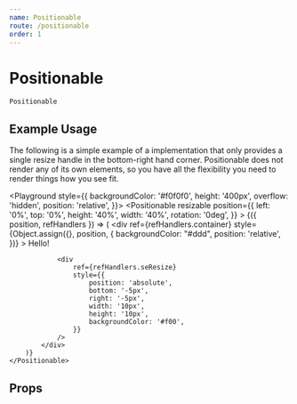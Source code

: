 ```yaml
---
name: Positionable
route: /positionable
order: 1
---
```


# Positionable

`Positionable`

## Example Usage

The following is a simple example of a implementation that only provides a
single resize handle in the bottom-right hand corner. Positionable does not
render any of its own elements, so you have all the flexibility you need
to render things how you see fit.


<Playground style={{
    backgroundColor: '#f0f0f0',
    height: '400px',
    overflow: 'hidden',
    position: 'relative',
}}>
    <Positionable
        resizable
        position={{
            left: '0%',
            top: '0%',
            height: '40%',
            width: '40%',
            rotation: '0deg',
        }}
    >
        {({ position, refHandlers }) => (
            <div
                ref={refHandlers.container}
                style={Object.assign({}, position, {
                    backgroundColor: "#ddd",
                    position: 'relative',
                })}
            >
                <span>Hello!</span>

                <div
                    ref={refHandlers.seResize}
                    style={{
                        position: 'absolute',
                        bottom: '-5px',
                        right: '-5px',
                        width: '10px',
                        height: '10px',
                        backgroundColor: '#f00',
                    }}
                />
            </div>
        )}
    </Positionable>
</Playground>

## Props

<PropsTable of={Positionable} />